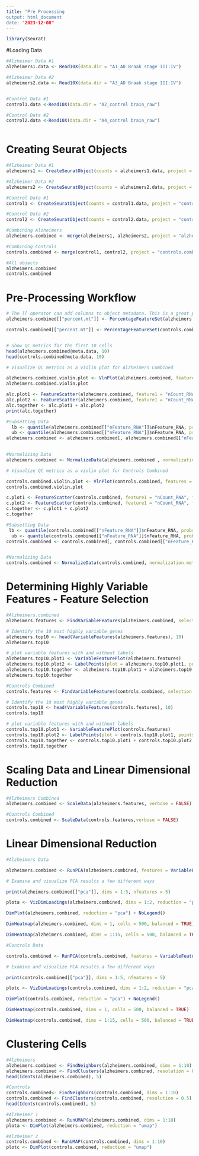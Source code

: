 ```yaml
---
title: "Pre Processing
output: html_document
date: "2023-12-08"
---
```


```r
library(Seurat)
```
#Loading Data

```r
#Alzheimer Data #1
alzheimers1.data <- Read10X(data.dir = "A1_AD Braak stage III:IV")

#Alzheimer Data #2
alzheimers2.data <- Read10X(data.dir = "A3_AD Braak stage III:IV")


#Control Data #1 
control1.data <-Read10X(data.dir = "A2_control brain_raw")

#Control Data #2
control2.data <-Read10X(data.dir = "A4_control brain_raw")



```

# Creating Seurat Objects
```r
#Alzheimer Data #1
alzheimers1 <- CreateSeuratObject(counts = alzheimers1.data, project = "alzheimers1", min.cells = 3, min.features = 200)

#Alzheimer Data #2
alzheimers2 <- CreateSeuratObject(counts = alzheimers2.data, project = "alzheimers2", min.cells = 3, min.features = 200)

#Control Data #1 
control1 <- CreateSeuratObject(counts = control1.data, project = "control1", min.cells = 3, min.features = 200)

#Control Data #2
control2 <- CreateSeuratObject(counts = control2.data, project = "control2", min.cells = 3, min.features = 200)

#Combining Alzheimers
alzheimers.combined <- merge(alzheimers1, alzheimers2, project = "alzheimers.combined" )

#Combining Controls
controls.combined <- merge(control1, control2, project = "controls.combined" )

#All objects
alzheimers.combined
controls.combined
```

# Pre-Processing Workflow 

```r
# The [[ operator can add columns to object metadata. This is a great place to stash QC stats
alzheimers.combined[["percent.mt"]] <- PercentageFeatureSet(alzheimers.combined, pattern = "^MT-")

controls.combined[["percent.mt"]] <- PercentageFeatureSet(controls.combined, pattern = "^MT-")


# Show QC metrics for the first 10 cells
head(alzheimers.combined@meta.data, 10)
head(controls.combined@meta.data, 10)

```

```r
# Visualize QC metrics as a violin plot for Alzheimers Combined 

alzheimers.combined.violin.plot <- VlnPlot(alzheimers.combined, features = c("nFeature_RNA", "nCount_RNA", "percent.mt"), ncol = 3)
alzheimers.combined.violin.plot

alc.plot1 <- FeatureScatter(alzheimers.combined, feature1 = "nCount_RNA", feature2 = "percent.mt")
alc.plot2 <- FeatureScatter(alzheimers.combined, feature1 = "nCount_RNA", feature2 = "nFeature_RNA")
alc.together <- alc.plot1 + alc.plot2
print(alc.together)

#Subsetting Data 
  lb <- quantile(alzheimers.combined[["nFeature_RNA"]]$nFeature_RNA, probs = 0.01)
  ub <- quantile(alzheimers.combined[["nFeature_RNA"]]$nFeature_RNA, probs = 0.99)
alzheimers.combined <- alzheimers.combined[, alzheimers.combined[["nFeature_RNA"]] > lb & alzheimers.combined[["nFeature_RNA"]] < ub & alzheimers.combined[["percent.mt"]] < 15] 
  

#Normalizing Data
alzheimers.combined <- NormalizeData(alzheimers.combined , normalization.method = "LogNormalize", scale.factor = 10000)
```


```r
# Visualize QC metrics as a violin plot for Controls Combined 

controls.combined.violin.plot <- VlnPlot(controls.combined, features = c("nFeature_RNA", "nCount_RNA", "percent.mt"), ncol = 3)
controls.combined.violin.plot

c.plot1 <- FeatureScatter(controls.combined, feature1 = "nCount_RNA", feature2 = "percent.mt")
c.plot2 <- FeatureScatter(controls.combined, feature1 = "nCount_RNA", feature2 = "nFeature_RNA")
c.together <- c.plot1 + c.plot2
c.together

#Subsetting Data 
 lb <- quantile(controls.combined[["nFeature_RNA"]]$nFeature_RNA, probs = 0.01)
  ub <- quantile(controls.combined[["nFeature_RNA"]]$nFeature_RNA, probs = 0.99)
controls.combined <- controls.combined[, controls.combined[["nFeature_RNA"]] > lb & controls.combined[["nFeature_RNA"]] < ub & controls.combined[["percent.mt"]] < 15] 


#Normalizing Data
controls.combined <- NormalizeData(controls.combined, normalization.method = "LogNormalize", scale.factor = 10000)
```

# Determining Highly Variable Features - Feature Selection

```r
#Alzheimers.combined
alzheimers.features <- FindVariableFeatures(alzheimers.combined, selection.method = "vst", nfeatures = 2000)

# Identify the 10 most highly variable genes
alzheimers.top10 <- head(VariableFeatures(alzheimers.features), 10)
alzheimers.top10

# plot variable features with and without labels
alzheimers.top10.plot1 <- VariableFeaturePlot(alzheimers.features)
alzheimers.top10.plot2 <- LabelPoints(plot = alzheimers.top10.plot1, points = alzheimers.top10, repel = TRUE)
alzheimers.top10.together <- alzheimers.top10.plot1 + alzheimers.top10.plot2
alzheimers.top10.together
```

```r
#Controls Combined 
controls.features <- FindVariableFeatures(controls.combined, selection.method = "vst", nfeatures = 2000)

# Identify the 10 most highly variable genes
controls.top10 <- head(VariableFeatures(controls.features), 10)
controls.top10 

# plot variable features with and without labels
controls.top10.plot1 <- VariableFeaturePlot(controls.features)
controls.top10.plot2 <- LabelPoints(plot = controls.top10.plot1, points = controls.top10, repel = TRUE)
controls.top10.together <- controls.top10.plot1 + controls.top10.plot2
controls.top10.together
```

# Scaling Data and Linear Dimensional Reduction 
```r
#Alzheimers Combined
alzheimers.combined <- ScaleData(alzheimers.features, verbose = FALSE)

#Controls Combined
controls.combined <- ScaleData(controls.features,verbose = FALSE)
```



# Linear Dimensional Reduction
```r
#Alzheimers Data

alzheimers.combined <- RunPCA(alzheimers.combined, features = VariableFeatures(object = alzheimers.combined))

# Examine and visualize PCA results a few different ways

print(alzheimers.combined[["pca"]], dims = 1:5, nfeatures = 5)

plota <- VizDimLoadings(alzheimers.combined, dims = 1:2, reduction = "pca")

DimPlot(alzheimers.combined, reduction = "pca") + NoLegend()

DimHeatmap(alzheimers.combined, dims = 1, cells = 500, balanced = TRUE)

DimHeatmap(alzheimers.combined, dims = 1:15, cells = 500, balanced = TRUE)


```

```r
#Controls Data

controls.combined <- RunPCA(controls.combined, features = VariableFeatures(object = controls.combined))

# Examine and visualize PCA results a few different ways

print(controls.combined[["pca"]], dims = 1:5, nfeatures = 5)

plotc <- VizDimLoadings(controls.combined, dims = 1:2, reduction = "pca")

DimPlot(controls.combined, reduction = "pca") + NoLegend()

DimHeatmap(controls.combined, dims = 1, cells = 500, balanced = TRUE)

DimHeatmap(controls.combined, dims = 1:15, cells = 500, balanced = TRUE)


```


# Clustering Cells 

```r
#Alzheimers 
alzheimers.combined <- FindNeighbors(alzheimers.combined, dims = 1:10)
alzheimers.combined <- FindClusters(alzheimers.combined, resolution = 0.5)
head(Idents(alzheimers.combined), 5)

#Controls
controls.combined<- FindNeighbors(controls.combined, dims = 1:10)
controls.combined <- FindClusters(controls.combined, resolution = 0.5)
head(Idents(controls.combined), 5)
```

```r
#Alzheimer 1
alzheimers.combined <- RunUMAP(alzheimers.combined, dims = 1:10)
plota <- DimPlot(alzheimers.combined, reduction = "umap")

#Alzheimer 2 
controls.combined <- RunUMAP(controls.combined, dims = 1:10)
plotc <- DimPlot(controls.combined, reduction = "umap")
```


